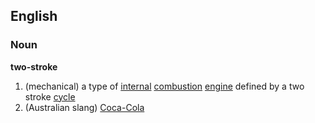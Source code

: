 == English == {{wikipedia}}
=== Noun ===
'''two-stroke'''
# (mechanical) a type of [[internal]] [[combustion]] [[engine]] defined by a two stroke [[cycle]]
# (Australian slang) [[Coca-Cola]]